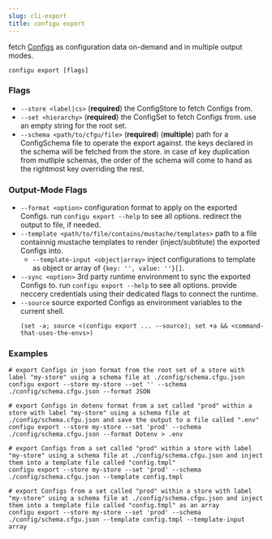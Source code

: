 ```yaml
---
slug: cli-export
title: configu export
---
```


fetch [Configs](/terminology) as configuration data on-demand and in multiple output modes.

```shell
configu export [flags]
```

### Flags

- `--store <label|cs>` (**required**) the ConfigStore to fetch Configs from.
- `--set <hierarchy>` (**required**) the ConfigSet to fetch Configs from. use an empty string for the root set.
- `--schema <path/to/cfgu/file>` (**required**) (**multiple**) path for a ConfigSchema file to operate the export against. the keys declared in the schema will be fetched from the store. in case of key duplication from mutliple schemas, the order of the schema will come to hand as the rightmost key overriding the rest.

### Output-Mode Flags

- `--format <option>` configuration format to apply on the exported Configs. run `configu export --help` to see all options. redirect the output to file, if needed.
- `--template <path/to/file/contains/mustache/templates>` path to a file containnig mustache templates to render (inject/subtitute) the exported Configs into.
  - `--template-input <object|array>` inject configurations to template as object or array of `{key: '', value: ''}[]`.
- `--sync <option>` 3rd party runtime environment to sync the exported Configs to. run `configu export --help` to see all options. provide neccery credentials using their dedicated flags to connect the runtime.
- `--source` source exported Configs as environment variables to the current shell.
  ```shell
  (set -a; source <(configu export ... --source); set +a && <command-that-uses-the-envs>)
  ```

### Examples

```shell
# export Configs in json format from the root set of a store with label "my-store" using a schema file at ./config/schema.cfgu.json
configu export --store my-store --set '' --schema ./config/schema.cfgu.json --format JSON

# export Configs in dotenv format from a set called "prod" within a store with label "my-store" using a schema file at ./config/schema.cfgu.json and save the output to a file called ".env"
configu export --store my-store --set 'prod' --schema ./config/schema.cfgu.json --format Dotenv > .env

# export Configs from a set called "prod" within a store with label "my-store" using a schema file at ./config/schema.cfgu.json and inject them into a template file called "config.tmpl"
configu export --store my-store --set 'prod' --schema ./config/schema.cfgu.json --template config.tmpl

# export Configs from a set called "prod" within a store with label "my-store" using a schema file at ./config/schema.cfgu.json and inject them into a template file called "config.tmpl" as an array
configu export --store my-store --set 'prod' --schema ./config/schema.cfgu.json --template config.tmpl --template-input array
```
